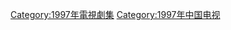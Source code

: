 {{Catnav|頁面分類|...|电视节目|电视剧|每年電視影集|1997年電視影集}}
{{Catnav|頁面分類|...|电视节目|电视剧|各國電視劇|中国电视剧|每年中國電視劇集}}

{{cat year nav
| year = 1997
| cat = 中國電視劇集 
| sortkey = 中國電視劇集
| article = 中國電視劇
| in = 
}}


[[Category:1997年電視劇集|Category:1997年電視劇集]]
[[Category:1997年中国电视|Category:1997年中国电视]]
